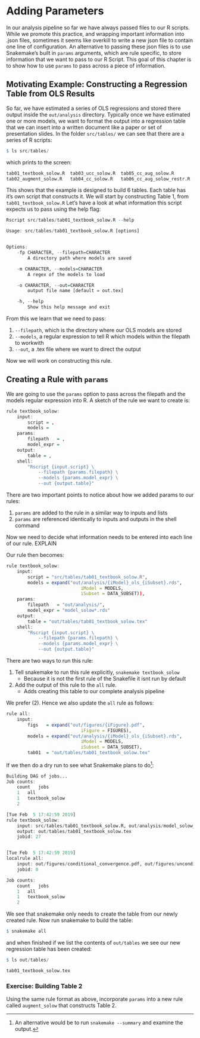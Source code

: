# Adding Parameters

In our analysis pipeline so far we have always passed files to our R scripts.
While we promote this practice, and wrapping important information into .json files,
    sometimes it seems like overkill to write a new json file to contain one line of configuration.
An alternative to passing these json files is to use Snakemake's built in
    `params` arguments, which are rule specific,
    to store information that we want to pass to our R Script.
This goal of this chapter is to show how to use `params` to pass across a piece of information.

## Motivating Example: Constructing a Regression Table from OLS Results

So far, we have estimated a series of OLS regressions and stored there output inside the `out/analysis` directory.
Typically once we have estimated one or more models, we want to format the output into a regression table that we can insert into a written document like a paper or set of presentation slides.
In the folder `src/tables/` we can see that there are a series of R scripts:
```r
$ ls src/tables/
```
which prints to the screen:
```r
tab01_textbook_solow.R  tab03_ucc_solow.R  tab05_cc_aug_solow.R
tab02_augment_solow.R   tab04_cc_solow.R   tab06_cc_aug_solow_restr.R
```
This shows that the example is designed to build 6 tables.
Each table has it's own script that constructs it.
We will start by constructing Table 1, from `tab01_textbook_solow.R`
Let's have a look at what information this script expects us to pass using the help flag:

```r
Rscript src/tables/tab01_textbook_solow.R --help
```
```r
Usage: src/tables/tab01_textbook_solow.R [options]


Options:
	-fp CHARACTER, --filepath=CHARACTER
		A directory path where models are saved

	-m CHARACTER, --models=CHARACTER
		A regex of the models to load

	-o CHARACTER, --out=CHARACTER
		output file name [default = out.tex]

	-h, --help
		Show this help message and exit
```

From this we learn that we need to pass:

1. `--filepath`, which is the directory where our OLS models are stored
2. `--models`, a regular expression to tell R which models within the filepath to workwith
3. `--out`, a .tex file where we want to direct the output

Now we will work on constructing this rule.

## Creating a Rule with `params`

We are going to use the `params` option to pass across the filepath and the models regular expression into R.
A sketch of the rule we want to create is:

```r
rule textbook_solow:
    input:
        script = ,
        models =
    params:
        filepath   = ,
        model_expr =
    output:
        table = ,
    shell:
        "Rscript {input.script} \
            --filepath {params.filepath} \
            --models {params.model_expr} \
            --out {output.table}"
```

There are two important points to notice about how we added params to our rules:

1. `params` are added to the rule in a similar way to inputs and lists
2. `params` are referenced identically to inputs and outputs in the shell command

Now we need to decide what information needs to be entered into each line of our rule.
EXPLAIN

Our rule then becomes:

```r
rule textbook_solow:
    input:
        script = "src/tables/tab01_textbook_solow.R",
        models = expand("out/analysis/{iModel}_ols_{iSubset}.rds",
                            iModel = MODELS,
                            iSubset = DATA_SUBSET)),
    params:
        filepath   = "out/analysis/",
        model_expr = "model_solow*.rds"
    output:
        table = "out/tables/tab01_textbook_solow.tex"
    shell:
        "Rscript {input.script} \
            --filepath {params.filepath} \
            --models {params.model_expr} \
            --out {output.table}"
```

There are two ways to run this rule:

1. Tell snakemake to run this rule explicitly, `snakemake textbook_solow`
    * Because it is not the first rule of the Snakefile it isnt run by default
2. Add the output of this rule to the `all` rule.
    * Adds creating this table to our complete analysis pipeline

We prefer (2).
Hence we also update the `all` rule as follows:

```r
rule all:
    input:
        figs   = expand("out/figures/{iFigure}.pdf",
                            iFigure = FIGURES),
        models = expand("out/analysis/{iModel}_ols_{iSubset}.rds",
                            iModel = MODELS,
                            iSubset = DATA_SUBSET),
        tab01  = "out/tables/tab01_textbook_solow.tex"
```

If we then do a dry run to see what Snakemake plans to do^[
    An alternative would be to run `snakemake --summary` and examine the output.
]:

```r
Building DAG of jobs...
Job counts:
	count	jobs
	1	all
	1	textbook_solow
	2

[Tue Feb  5 17:42:59 2019]
rule textbook_solow:
    input: src/tables/tab01_textbook_solow.R, out/analysis/model_solow_ols_subset_oecd.rds, out/analysis/model_solow_ols_subset_nonoil.rds, out/analysis/model_solow_ols_subset_intermediate.rds, out/analysis/model_aug_cc_restr_ols_subset_oecd.rds, out/analysis/model_aug_cc_restr_ols_subset_nonoil.rds, out/analysis/model_aug_cc_restr_ols_subset_intermediate.rds, out/analysis/model_solow_restr_ols_subset_oecd.rds, out/analysis/model_solow_restr_ols_subset_nonoil.rds, out/analysis/model_solow_restr_ols_subset_intermediate.rds, out/analysis/model_cc_ols_subset_oecd.rds, out/analysis/model_cc_ols_subset_nonoil.rds, out/analysis/model_cc_ols_subset_intermediate.rds, out/analysis/model_ucc_ols_subset_oecd.rds, out/analysis/model_ucc_ols_subset_nonoil.rds, out/analysis/model_ucc_ols_subset_intermediate.rds, out/analysis/model_aug_solow_restr_ols_subset_oecd.rds, out/analysis/model_aug_solow_restr_ols_subset_nonoil.rds, out/analysis/model_aug_solow_restr_ols_subset_intermediate.rds, out/analysis/model_aug_cc_ols_subset_oecd.rds, out/analysis/model_aug_cc_ols_subset_nonoil.rds, out/analysis/model_aug_cc_ols_subset_intermediate.rds, out/analysis/model_aug_solow_ols_subset_oecd.rds, out/analysis/model_aug_solow_ols_subset_nonoil.rds, out/analysis/model_aug_solow_ols_subset_intermediate.rds
    output: out/tables/tab01_textbook_solow.tex
    jobid: 27


[Tue Feb  5 17:42:59 2019]
localrule all:
    input: out/figures/conditional_convergence.pdf, out/figures/unconditional_convergence.pdf, out/figures/aug_conditional_convergence.pdf, out/analysis/model_solow_ols_subset_oecd.rds, out/analysis/model_solow_ols_subset_nonoil.rds, out/analysis/model_solow_ols_subset_intermediate.rds, out/analysis/model_aug_cc_restr_ols_subset_oecd.rds, out/analysis/model_aug_cc_restr_ols_subset_nonoil.rds, out/analysis/model_aug_cc_restr_ols_subset_intermediate.rds, out/analysis/model_solow_restr_ols_subset_oecd.rds, out/analysis/model_solow_restr_ols_subset_nonoil.rds, out/analysis/model_solow_restr_ols_subset_intermediate.rds, out/analysis/model_cc_ols_subset_oecd.rds, out/analysis/model_cc_ols_subset_nonoil.rds, out/analysis/model_cc_ols_subset_intermediate.rds, out/analysis/model_ucc_ols_subset_oecd.rds, out/analysis/model_ucc_ols_subset_nonoil.rds, out/analysis/model_ucc_ols_subset_intermediate.rds, out/analysis/model_aug_solow_restr_ols_subset_oecd.rds, out/analysis/model_aug_solow_restr_ols_subset_nonoil.rds, out/analysis/model_aug_solow_restr_ols_subset_intermediate.rds, out/analysis/model_aug_cc_ols_subset_oecd.rds, out/analysis/model_aug_cc_ols_subset_nonoil.rds, out/analysis/model_aug_cc_ols_subset_intermediate.rds, out/analysis/model_aug_solow_ols_subset_oecd.rds, out/analysis/model_aug_solow_ols_subset_nonoil.rds, out/analysis/model_aug_solow_ols_subset_intermediate.rds, out/tables/tab01_textbook_solow.tex
    jobid: 0

Job counts:
	count	jobs
	1	all
	1	textbook_solow
	2
```
We see that snakemake only needs to create the table from our newly created rule.
Now run snakemake to build the table:
```r
$ snakemake all
```
and when finished if we list the contents of `out/tables` we see our new regression table has been created:
```r
$ ls out/tables/
```
```r
tab01_textbook_solow.tex
```

### Exercise: Building Table 2 {- .exercise}

Using the same rule format as above, incorporate `params` into a new rule called `augment_solow` that constructs Table 2.
